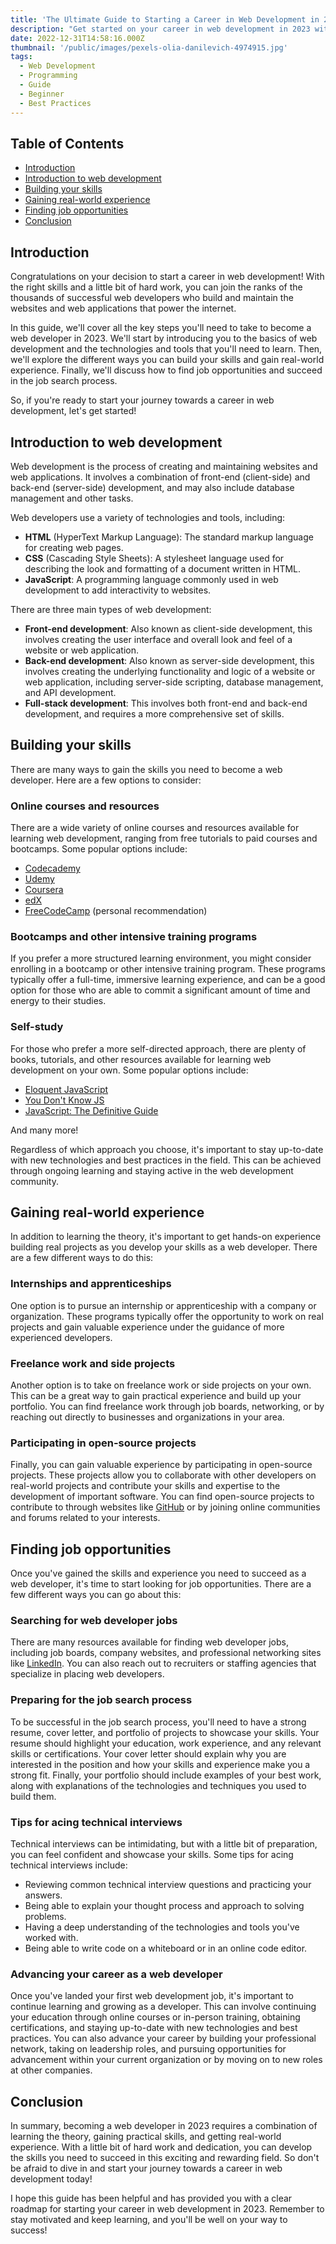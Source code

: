 ```yaml
---
title: 'The Ultimate Guide to Starting a Career in Web Development in 2023'
description: "Get started on your career in web development in 2023 with this ultimate guide. Learn how to build your skills, gain real-world experience, and find job opportunities. Follow our roadmap and you'll be well on your way to success in the exciting field of web development."
date: 2022-12-31T14:58:16.000Z
thumbnail: '/public/images/pexels-olia-danilevich-4974915.jpg'
tags:
  - Web Development
  - Programming
  - Guide
  - Beginner
  - Best Practices
---
```


## Table of Contents

- [Introduction](#introduction)
- [Introduction to web development](#introduction-to-web-development)
- [Building your skills](#building-your-skills)
- [Gaining real-world experience](#gaining-real-world-experience)
- [Finding job opportunities](#finding-job-opportunities)
- [Conclusion](#conclusion)

## Introduction

Congratulations on your decision to start a career in web development! With the right skills and a little bit of hard work, you can join the ranks of the thousands of successful web developers who build and maintain the websites and web applications that power the internet.

In this guide, we'll cover all the key steps you'll need to take to become a web developer in 2023. We'll start by introducing you to the basics of web development and the technologies and tools that you'll need to learn. Then, we'll explore the different ways you can build your skills and gain real-world experience. Finally, we'll discuss how to find job opportunities and succeed in the job search process.

So, if you're ready to start your journey towards a career in web development, let's get started!

## Introduction to web development

Web development is the process of creating and maintaining websites and web applications. It involves a combination of front-end (client-side) and back-end (server-side) development, and may also include database management and other tasks.

Web developers use a variety of technologies and tools, including:

- **HTML** (HyperText Markup Language): The standard markup language for creating web pages.
- **CSS** (Cascading Style Sheets): A stylesheet language used for describing the look and formatting of a document written in HTML.
- **JavaScript**: A programming language commonly used in web development to add interactivity to websites.

There are three main types of web development:

- **Front-end development**: Also known as client-side development, this involves creating the user interface and overall look and feel of a website or web application.
- **Back-end development**: Also known as server-side development, this involves creating the underlying functionality and logic of a website or web application, including server-side scripting, database management, and API development.
- **Full-stack development**: This involves both front-end and back-end development, and requires a more comprehensive set of skills.

## Building your skills

There are many ways to gain the skills you need to become a web developer. Here are a few options to consider:

### Online courses and resources

There are a wide variety of online courses and resources available for learning web development, ranging from free tutorials to paid courses and bootcamps. Some popular options include:

- [Codecademy](https://www.codecademy.com/)
- [Udemy](https://www.udemy.com/)
- [Coursera](https://www.coursera.org/)
- [edX](https://www.edx.org/)
- [FreeCodeCamp](https://www.freecodecamp.org/) (personal recommendation)

### Bootcamps and other intensive training programs

If you prefer a more structured learning environment, you might consider enrolling in a bootcamp or other intensive training program. These programs typically offer a full-time, immersive learning experience, and can be a good option for those who are able to commit a significant amount of time and energy to their studies.

### Self-study

For those who prefer a more self-directed approach, there are plenty of books, tutorials, and other resources available for learning web development on your own. Some popular options include:

- [Eloquent JavaScript](https://eloquentjavascript.net/)
- [You Don't Know JS](https://www.amazon.com/You-Dont-Know-JS-Yet-ebook/dp/B084BNMN7T)
- [JavaScript: The Definitive Guide](https://www.amazon.com/JavaScript-Definitive-Guide-Activate-Guides/dp/1491952024)

And many more!

Regardless of which approach you choose, it's important to stay up-to-date with new technologies and best practices in the field. This can be achieved through ongoing learning and staying active in the web development community.

## Gaining real-world experience

In addition to learning the theory, it's important to get hands-on experience building real projects as you develop your skills as a web developer. There are a few different ways to do this:

### Internships and apprenticeships

One option is to pursue an internship or apprenticeship with a company or organization. These programs typically offer the opportunity to work on real projects and gain valuable experience under the guidance of more experienced developers.

### Freelance work and side projects

Another option is to take on freelance work or side projects on your own. This can be a great way to gain practical experience and build up your portfolio. You can find freelance work through job boards, networking, or by reaching out directly to businesses and organizations in your area.

### Participating in open-source projects

Finally, you can gain valuable experience by participating in open-source projects. These projects allow you to collaborate with other developers on real-world projects and contribute your skills and expertise to the development of important software. You can find open-source projects to contribute to through websites like [GitHub](https://github.com/) or by joining online communities and forums related to your interests.

## Finding job opportunities

Once you've gained the skills and experience you need to succeed as a web developer, it's time to start looking for job opportunities. There are a few different ways you can go about this:

### Searching for web developer jobs

There are many resources available for finding web developer jobs, including job boards, company websites, and professional networking sites like [LinkedIn](https://www.linkedin.com/). You can also reach out to recruiters or staffing agencies that specialize in placing web developers.

### Preparing for the job search process

To be successful in the job search process, you'll need to have a strong resume, cover letter, and portfolio of projects to showcase your skills. Your resume should highlight your education, work experience, and any relevant skills or certifications. Your cover letter should explain why you are interested in the position and how your skills and experience make you a strong fit. Finally, your portfolio should include examples of your best work, along with explanations of the technologies and techniques you used to build them.

### Tips for acing technical interviews

Technical interviews can be intimidating, but with a little bit of preparation, you can feel confident and showcase your skills. Some tips for acing technical interviews include:

- Reviewing common technical interview questions and practicing your answers.
- Being able to explain your thought process and approach to solving problems.
- Having a deep understanding of the technologies and tools you've worked with.
- Being able to write code on a whiteboard or in an online code editor.

### Advancing your career as a web developer

Once you've landed your first web development job, it's important to continue learning and growing as a developer. This can involve continuing your education through online courses or in-person training, obtaining certifications, and staying up-to-date with new technologies and best practices. You can also advance your career by building your professional network, taking on leadership roles, and pursuing opportunities for advancement within your current organization or by moving on to new roles at other companies.

## Conclusion

In summary, becoming a web developer in 2023 requires a combination of learning the theory, gaining practical skills, and getting real-world experience. With a little bit of hard work and dedication, you can develop the skills you need to succeed in this exciting and rewarding field. So don't be afraid to dive in and start your journey towards a career in web development today!

I hope this guide has been helpful and has provided you with a clear roadmap for starting your career in web development in 2023. Remember to stay motivated and keep learning, and you'll be well on your way to success!
